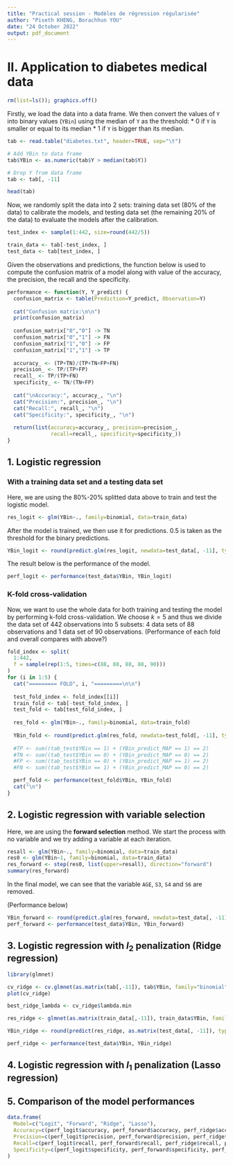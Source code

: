 ```yaml
---
title: "Practical session - Modèles de régression régularisée"
author: "Piseth KHENG, Borachhun YOU"
date: "24 October 2022"
output: pdf_document
---
```


# II. Application to diabetes medical data

```r
rm(list=ls()); graphics.off()
```

Firstly, we load the data into a data frame. We then convert the values of `Y` into binary values (`YBin`) using the median of `Y` as the threshold:
* 0 if `Y` is smaller or equal to its median
* 1 if `Y` is bigger than its median.
```r
tab <- read.table("diabetes.txt", header=TRUE, sep="\t")

# Add YBin to data frame
tab$YBin <- as.numeric(tab$Y > median(tab$Y))

# Drop Y from data frame
tab <- tab[, -11]

head(tab)
```

Now, we randomly split the data into 2 sets: training data set (80% of the data) to calibrate the models, and testing data set (the remaining 20% of the data) to evaluate the models after the calibration.
```r
test_index <- sample(1:442, size=round(442/5))

train_data <- tab[-test_index, ]
test_data <- tab[test_index, ]
```

Given the observations and predictions, the function below is used to compute the confusion matrix of a model along with value of the accuracy, the precision, the recall and the specificity.
```r
performance <- function(Y, Y_predict) {
  confusion_matrix <- table(Prediction=Y_predict, Observation=Y)
  
  cat("Confusion matrix:\n\n")
  print(confusion_matrix)
  
  confusion_matrix["0","0"] -> TN
  confusion_matrix["0","1"] -> FN
  confusion_matrix["1","0"] -> FP
  confusion_matrix["1","1"] -> TP
  
  accuracy_ <- (TP+TN)/(TP+TN+FP+FN)
  precision_ <- TP/(TP+FP)
  recall_ <- TP/(TP+FN)
  specificity_ <- TN/(TN+FP)
  
  cat("\nAccuracy:", accuracy_, "\n")
  cat("Precision:", precision_, "\n")
  cat("Recall:", recall_, "\n")
  cat("Specificity:", specificity_, "\n")
  
  return(list(accuracy=accuracy_, precision=precision_, 
              recall=recall_, specificity=specificity_))
}
```

## 1. Logistic regression

### With a training data set and a testing data set

Here, we are using the 80%-20% splitted data above to train and test the logistic model.
```r
res_logit <- glm(YBin~., family=binomial, data=train_data)
```

After the model is trained, we then use it for predictions. 0.5 is taken as the threshold for the binary predictions.
```r
YBin_logit <- round(predict.glm(res_logit, newdata=test_data[, -11], type="response"))
```

The result below is the performance of the model.
```r
perf_logit <- performance(test_data$YBin, YBin_logit)
```

### K-fold cross-validation

Now, we want to use the whole data for both training and testing the model by performing k-fold cross-validation. We choose $k=5$ and thus we divide the data set of 442 observations into 5 subsets: 4 data sets of 88 observations and 1 data set of 90 observations. (Performance of each fold and overall compares with above?)
```r
fold_index <- split(
  1:442,
  f = sample(rep(1:5, times=c(88, 88, 88, 88, 90)))
)
for (i in 1:5) {
  cat("========= FOLD", i, "=========\n\n")
  
  test_fold_index <- fold_index[[i]]
  train_fold <- tab[-test_fold_index, ]
  test_fold <- tab[test_fold_index, ]
  
  res_fold <- glm(YBin~., family=binomial, data=train_fold)
  
  YBin_fold <- round(predict.glm(res_fold, newdata=test_fold[, -11], type="response"))
  
  #TP <- sum((tab_test$YBin == 1) + (YBin_predict_MAP == 1) == 2)
  #TN <- sum((tab_test$YBin == 0) + (YBin_predict_MAP == 0) == 2)
  #FP <- sum((tab_test$YBin == 0) + (YBin_predict_MAP == 1) == 2)
  #FN <- sum((tab_test$YBin == 1) + (YBin_predict_MAP == 0) == 2)

  perf_fold <- performance(test_fold$YBin, YBin_fold)
  cat("\n")
}
```

## 2. Logistic regression with variable selection

Here, we are using the **forward selection** method. We start the process with no variable and we try adding a variable at each iteration.
```r
resall <- glm(YBin~., family=binomial, data=train_data)
res0 <- glm(YBin~1, family=binomial, data=train_data)
res_forward <- step(res0, list(upper=resall), direction="forward")
summary(res_forward)
```
In the final model, we can see that the variable `AGE`, `S3`, `S4` and `S6` are removed.

(Performance below)
```r
YBin_forward <- round(predict.glm(res_forward, newdata=test_data[, -11], type="response"))
perf_forward <- performance(test_data$YBin, YBin_forward)
```

## 3. Logistic regression with $l_2$ penalization (Ridge regression)

```r
library(glmnet)

cv_ridge <- cv.glmnet(as.matrix(tab[,-11]), tab$YBin, family="binomial", alpha=0)
plot(cv_ridge)
```

```r
best_ridge_lambda <- cv_ridge$lambda.min

res_ridge <- glmnet(as.matrix(train_data[,-11]), train_data$YBin, family="binomial", alpha=0, lambda=best_ridge_lambda)

YBin_ridge <- round(predict(res_ridge, as.matrix(test_data[, -11]), type="response"))

perf_ridge <- performance(test_data$YBin, YBin_ridge)
```

## 4. Logistic regression with $l_1$ penalization (Lasso regression)

## 5. Comparison of the model performances

```r
data.frame(
  Model=c("Logit", "Forward", "Ridge", "Lasso"),
  Accuracy=c(perf_logit$accuracy, perf_forward$accuracy, perf_ridge$accuracy, perf_lasso$accuracy),
  Precision=c(perf_logit$precision, perf_forward$precision, perf_ridge$precision, perf_lasso$precision),
  Recall=c(perf_logit$recall, perf_forward$recall, perf_ridge$recall, perf_lasso$recall),
  Specificity=c(perf_logit$specificity, perf_forward$specificity, perf_ridge$specificity, perf_lasso$specificity)
)
```

